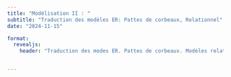 ```yaml
---
title: "Modélisation II : "
subtitle: "Traduction des modèles ER: Pattes de corbeaux, Relationnel"
date: "2024-11-15"

format: 
  revealjs:
    header: "Traduction des modes ER. Pattes de corbeaux. Modèles relationnels"


---
```



